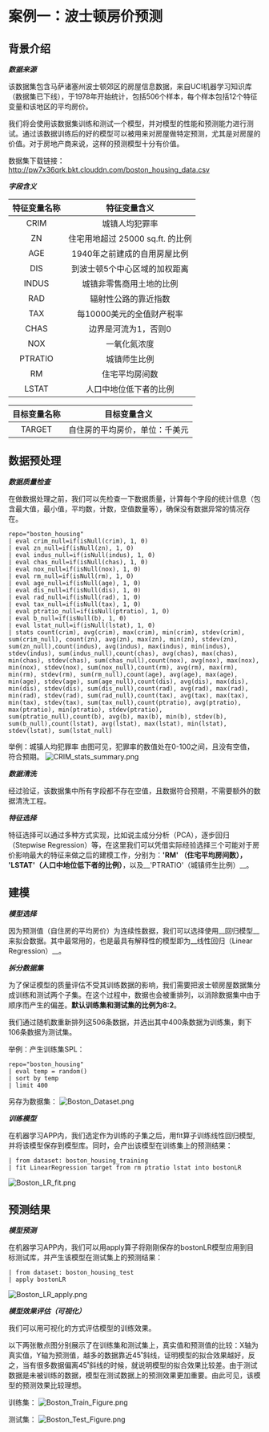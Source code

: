 # 案例一：波士顿房价预测

## **背景介绍**

___数据来源___

该数据集包含马萨诸塞州波士顿郊区的房屋信息数据，来自UCI机器学习知识库（数据集已下线），于1978年开始统计，包括506个样本，每个样本包括12个特征变量和该地区的平均房价。

我们将会使用该数据集训练和测试一个模型，并对模型的性能和预测能力进行测试。通过该数据训练后的好的模型可以被用来对房屋做特定预测，尤其是对房屋的价值。对于房地产商来说，这样的预测模型十分有价值。


数据集下载链接：http://pw7x36qrk.bkt.clouddn.com/boston_housing_data.csv

___字段含义___


| 特征变量名称      | 特征变量含义    |
| :---:        | :---: |
| CRIM      | 城镇人均犯罪率   |
| ZN   | 住宅用地超过 25000 sq.ft. 的比例  |
| AGE      | 1940年之前建成的自用房屋比例   |
| DIS   | 到波士顿5个中心区域的加权距离  |
| INDUS      | 城镇非零售商用土地的比例       |
| RAD   | 辐射性公路的靠近指数 |
| TAX     | 每10000美元的全值财产税率   |
| CHAS   | 边界是河流为1，否则0       |
| NOX      | 一氧化氮浓度    |
| PTRATIO   | 城镇师生比例  |
| RM      | 住宅平均房间数     |
| LSTAT   | 人口中地位低下者的比例  |


| 目标变量名称      | 目标变量含义    |
| :---:        | :---: |
| TARGET      |   自住房的平均房价，单位：千美元     |

## **数据预处理**

___数据质量检查___

在做数据处理之前，我们可以先检查一下数据质量，计算每个字段的统计信息（包含最大值，最小值，平均数，计数，空值数量等），确保没有数据异常的情况存在。
```
repo="boston_housing"
| eval crim_null=if(isNull(crim), 1, 0)
| eval zn_null=if(isNull(zn), 1, 0)
| eval indus_null=if(isNull(indus), 1, 0)
| eval chas_null=if(isNull(chas), 1, 0)
| eval nox_null=if(isNull(nox), 1, 0)
| eval rm_null=if(isNull(rm), 1, 0)
| eval age_null=if(isNull(age), 1, 0)
| eval dis_null=if(isNull(dis), 1, 0)
| eval rad_null=if(isNull(rad), 1, 0)
| eval tax_null=if(isNull(tax), 1, 0)
| eval ptratio_null=if(isNull(ptratio), 1, 0)
| eval b_null=if(isNull(b), 1, 0)
| eval lstat_null=if(isNull(lstat), 1, 0)
| stats count(crim), avg(crim), max(crim), min(crim), stdev(crim), sum(crim_null), count(zn), avg(zn), max(zn), min(zn), stdev(zn), sum(zn_null),count(indus), avg(indus), max(indus), min(indus), stdev(indus), sum(indus_null),count(chas), avg(chas), max(chas), min(chas), stdev(chas), sum(chas_null),count(nox), avg(nox), max(nox), min(nox), stdev(nox), sum(nox_null),count(rm), avg(rm), max(rm), min(rm), stdev(rm), sum(rm_null),count(age), avg(age), max(age), min(age), stdev(age), sum(age_null),count(dis), avg(dis), max(dis), min(dis), stdev(dis), sum(dis_null),count(rad), avg(rad), max(rad), min(rad), stdev(rad), sum(rad_null),count(tax), avg(tax), max(tax), min(tax), stdev(tax), sum(tax_null),count(ptratio), avg(ptratio), max(ptratio), min(ptratio), stdev(ptratio), sum(ptratio_null),count(b), avg(b), max(b), min(b), stdev(b), sum(b_null),count(lstat), avg(lstat), max(lstat), min(lstat), stdev(lstat), sum(lstat_null)
```
举例：城镇人均犯罪率
由图可见，犯罪率的数值处在0-100之间，且没有空值，符合预期。
![CRIM_stats_summary.png](https://i.loli.net/2020/10/27/mYbSl32ycjJBCsa.png)


___数据清洗___


经过验证，该数据集中所有字段都不存在空值，且数据符合预期，不需要额外的数据清洗工程。


___特征选择___



特征选择可以通过多种方式实现，比如说主成分分析（PCA），逐步回归（Stepwise Regression）等，在这里我们可以凭借实际经验选择三个可能对于房价影响最大的特征来做之后的建模工作，分别为：__'RM' （住宅平均房间数）， 'LSTAT'（人口中地位低下者的比例）__，以及__'PTRATIO'（城镇师生比例）__。

## **建模**

___模型选择___

因为预测值（自住房的平均房价）为连续性数据，我们可以选择使用__回归模型__来拟合数据。其中最常用的，也是最具有解释性的模型即为__线性回归（Linear Regression）__。


___拆分数据集___

为了保证模型的质量评估不受其训练数据的影响，我们需要把波士顿房屋数据集分成训练和测试两个子集。在这个过程中，数据也会被重排列，以消除数据集中由于顺序而产生的偏差。__默认训练集和测试集的比例为8:2__。

我们通过随机数重新排列这506条数据，并选出其中400条数据为训练集，剩下106条数据为测试集。


举例：产生训练集SPL：
```
repo="boston_housing"
| eval temp = random()
| sort by temp
| limit 400
```

另存为数据集：
![Boston_Dataset.png](https://i.loli.net/2020/10/27/ce83ykuCBTt9JWE.png)



___训练模型___

在机器学习APP内，我们选定作为训练的子集之后，用fit算子训练线性回归模型, 并将该模型保存到模型库。同时，会产出该模型在训练集上的预测结果：
```
| from dataset: boston_housing_training
| fit LinearRegression target from rm ptratio lstat into bostonLR
```


![Boston_LR_fit.png](https://i.loli.net/2020/10/27/lPG1UyuMQHvcVgO.png)


## **预测结果**

___模型预测___


在机器学习APP内，我们可以用apply算子将刚刚保存的bostonLR模型应用到目标测试库，并产生该模型在测试集上的预测结果：

```
| from dataset: boston_housing_test
| apply bostonLR
```


![Boston_LR_apply.png](https://i.loli.net/2020/10/27/zaN2wKT6PAFYGhX.png)

___模型效果评估（可视化）___

我们可以用可视化的方式评估模型的训练效果。

以下两张散点图分别展示了在训练集和测试集上，真实值和预测值的比较：X轴为真实值，Y轴为预测值，越多的数据靠近45˚斜线，证明模型的拟合效果越好，反之，当有很多数据偏离45˚斜线的时候，就说明模型的拟合效果比较差。由于测试数据是未被训练的数据，模型在测试数据上的预测效果更加重要。由此可见，该模型的预测效果比较理想。

训练集：
![Boston_Train_Figure.png](https://dn-odum9helk.qbox.me/FjfqIzRjq9oOfQzsgJjdv-ycL8yQ)

测试集：
![Boston_Test_Figure.png](https://dn-odum9helk.qbox.me/FqHFHugo1lbLx6Rs8bN06XFRcr9V)
